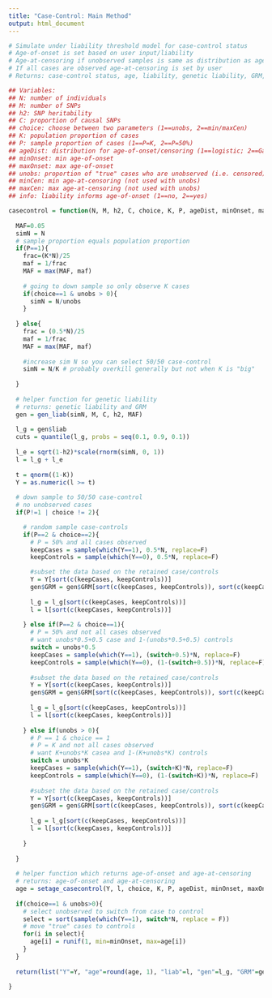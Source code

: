 ```yaml
---
title: "Case-Control: Main Method"
output: html_document
---
```


```r

# Simulate under liability threshold model for case-control status
# Age-of-onset is set based on user input/liability
# Age-at-censoring if unobserved samples is same as distribution as age-of-onset
# If all cases are observed age-at-censoring is set by user
# Returns: case-control status, age, liability, genetic liability, GRM,  genetic liability deciles

## Variables:
## N: number of individuals
## M: number of SNPs
## h2: SNP heritability
## C: proportion of causal SNPs
## choice: choose between two parameters (1==unobs, 2==min/maxCen)
## K: population proportion of cases
## P: sample proportion of cases (1==P=K, 2==P=50%)
## ageDist: distribution for age-of-onset/censoring (1==logistic; 2==Gaussian)
## minOnset: min age-of-onset
## maxOnset: max age-of-onset
## unobs: proportion of "true" cases who are unobserved (i.e. censored)
## minCen: min age-at-censoring (not used with unobs)
## maxCen: max age-at-censoring (not used with unobs)
## info: liability informs age-of-onset (1==no, 2==yes)

casecontrol = function(N, M, h2, C, choice, K, P, ageDist, minOnset, maxOnset, unobs, minCen, maxCen, info){
  
  MAF=0.05
  simN = N
  # sample proportion equals population proportion
  if(P==1){
    frac=(K*N)/25
    maf = 1/frac
    MAF = max(MAF, maf)
    
    # going to down sample so only observe K cases
    if(choice==1 & unobs > 0){
      simN = N/unobs
    }
    
  } else{
    frac = (0.5*N)/25
    maf = 1/frac
    MAF = max(MAF, maf)
    
    #increase sim N so you can select 50/50 case-control
    simN = N/K # probably overkill generally but not when K is "big"
    
  }  
  
  # helper function for genetic liability
  # returns: genetic liability and GRM
  gen = gen_liab(simN, M, C, h2, MAF)
  
  l_g = gen$liab
  cuts = quantile(l_g, probs = seq(0.1, 0.9, 0.1))
  
  l_e = sqrt(1-h2)*scale(rnorm(simN, 0, 1))
  l = l_g + l_e
    
  t = qnorm((1-K))
  Y = as.numeric(l >= t)
    
  # down sample to 50/50 case-control 
  # no unobserved cases
  if(P!=1 | choice != 2){

    # random sample case-controls
    if(P==2 & choice==2){
      # P = 50% and all cases observed
      keepCases = sample(which(Y==1), 0.5*N, replace=F)
      keepControls = sample(which(Y==0), 0.5*N, replace=F)

      #subset the data based on the retained case/controls
      Y = Y[sort(c(keepCases, keepControls))]
      gen$GRM = gen$GRM[sort(c(keepCases, keepControls)), sort(c(keepCases, keepControls))]
  
      l_g = l_g[sort(c(keepCases, keepControls))]
      l = l[sort(c(keepCases, keepControls))]
      
    } else if(P==2 & choice==1){
      # P = 50% and not all cases observed
      # want unobs*0.5+0.5 case and 1-(unobs*0.5+0.5) controls
      switch = unobs*0.5
      keepCases = sample(which(Y==1), (switch+0.5)*N, replace=F)
      keepControls = sample(which(Y==0), (1-(switch+0.5))*N, replace=F)
  
      #subset the data based on the retained case/controls
      Y = Y[sort(c(keepCases, keepControls))]
      gen$GRM = gen$GRM[sort(c(keepCases, keepControls)), sort(c(keepCases, keepControls))]
  
      l_g = l_g[sort(c(keepCases, keepControls))]
      l = l[sort(c(keepCases, keepControls))]
      
    } else if(unobs > 0){
      # P == 1 & choice == 1
      # P = K and not all cases observed
      # want K+unobs*K casea and 1-(K+unobs*K) controls
      switch = unobs*K
      keepCases = sample(which(Y==1), (switch+K)*N, replace=F)
      keepControls = sample(which(Y==0), (1-(switch+K))*N, replace=F)
      
      #subset the data based on the retained case/controls
      Y = Y[sort(c(keepCases, keepControls))]
      gen$GRM = gen$GRM[sort(c(keepCases, keepControls)), sort(c(keepCases, keepControls))]
  
      l_g = l_g[sort(c(keepCases, keepControls))]
      l = l[sort(c(keepCases, keepControls))]
      
    }
    
  }
  
  # helper function which returns age-of-onset and age-at-censoring
  # returns: age-of-onset and age-at-censoring
  age = setage_casecontrol(Y, l, choice, K, P, ageDist, minOnset, maxOnset, minCen, maxCen, info)
  
  if(choice==1 & unobs>0){
    # select unobserved to switch from case to control
    select = sort(sample(which(Y==1), switch*N, replace = F))
    # move "true" cases to controls
    for(i in select){
      age[i] = runif(1, min=minOnset, max=age[i])
    }
  }
  
  return(list("Y"=Y, "age"=round(age, 1), "liab"=l, "gen"=l_g, "GRM"=gen$GRM, "cuts"=cuts))
  
}
```

